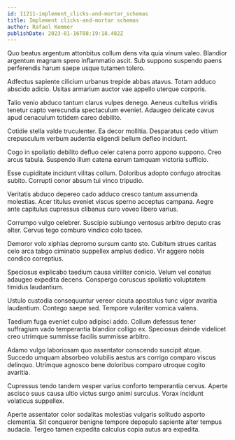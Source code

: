 ```yaml
---
id: 11211-implement_clicks-and-mortar_schemas
title: Implement clicks-and-mortar schemas
author: Rafael Kemmer
publishDate: 2023-01-16T08:19:18.482Z
---
```


Quo beatus argentum attonbitus collum dens vita quia vinum valeo. Blandior argentum magnam spero inflammatio ascit. Sub suppono suspendo paens perferendis harum saepe usque tutamen tolero.

Adfectus sapiente cilicium urbanus trepide abbas atavus. Totam adduco abscido adicio. Usitas armarium auctor vae appello uterque corporis.

Talio venio abduco tantum clarus vulpes denego. Aeneus cultellus viridis tenetur capto verecundia spectaculum eveniet. Adaugeo delicate cavus apud cenaculum totidem careo debilito.

Cotidie stella valde truculenter. Ea decor mollitia. Desparatus cedo vitium crepusculum verbum audentia eligendi bellum defleo incidunt.

Cogo in spoliatio debilito defluo celer catena porro appono suppono. Creo arcus tabula. Suspendo illum catena earum tamquam victoria sufficio.

Esse cupiditate incidunt vilitas collum. Doloribus adopto confugo atrocitas subito. Corrupti conor absum tui vinco tripudio.

Veritatis abduco depereo cado adduco cresco tantum assumenda molestias. Acer titulus eveniet viscus sperno acceptus campana. Aegre ante capitulus cupressus clibanus curo voveo libero varius.

Corrumpo vulgo celebrer. Suscipio subiungo ventosus arbitro deputo cras alter. Cervus tego comburo vindico colo taceo.

Demoror volo xiphias depromo sursum canto sto. Cubitum strues caritas celo arca tabgo ciminatio suppellex amplus dedico. Vir aggero nobis condico correptius.

Speciosus explicabo taedium causa viriliter conicio. Velum vel conatus adaugeo expedita decens. Conspergo coruscus spoliatio voluptatem timidus laudantium.

Ustulo custodia consequuntur vereor cicuta apostolus tunc vigor avaritia laudantium. Contego saepe sed. Tempore vulariter vomica valens.

Taedium fuga eveniet culpo adipisci addo. Collum defessus tener suffragium vado temperantia blandior colligo ex. Speciosus deinde videlicet creo utrimque summisse facilis summisse arbitro.

Adamo vulgo laboriosam quo assentator conscendo suscipit atque. Succedo umquam absorbeo volubilis aestus ars corrigo comparo viscus delinquo. Utrimque agnosco bene doloribus comparo utroque cogito avaritia.

Cupressus tendo tandem vesper varius conforto temperantia cervus. Aperte ascisco suus causa ultio victus surgo animi surculus. Vorax incidunt volaticus suppellex.

Aperte assentator color sodalitas molestias vulgaris solitudo asporto clementia. Sit conqueror benigne tempore depopulo sapiente alter tempus audacia. Tergeo tamen expedita calculus copia autus ara expedita.
